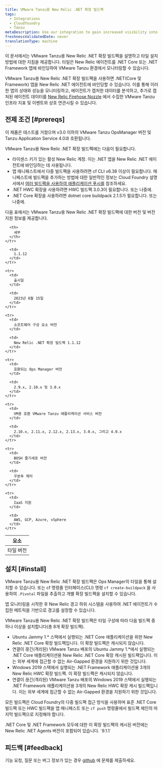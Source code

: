 ```yaml
---
title: VMware Tanzu용 New Relic .NET 확장 빌드팩
tags:
  - Integrations
  - Cloudfoundry
  - Tanzu
metaDescription: Use our integration to gain increased visibility into the performance of your VMware Tanzu environment.
freshnessValidatedDate: never
translationType: machine
---
```




이 문서에서는 VMware Tanzu용 New Relic .NET 확장 빌드팩을 설명하고 타일 설치 방법에 대한 지침을 제공합니다. 타일은 New Relic 에이전트를 .NET Core 또는 .NET Framework 앱에 바인딩하여 VMware Tanzu 환경에서 모니터링할 수 있습니다.

VMware Tanzu용 New Relic .NET 확장 빌드팩을 사용하면 .NET(Core 및 Framework) 앱을 New Relic .NET 에이전트에 바인딩할 수 있습니다. 이를 통해 이러한 앱의 상태와 성능을 모니터링하고, 에이전트가 캡처한 데이터를 분석하고, 추가로 캡처된 에이전트 데이터를 [New Relic Firehose Nozzle](https://network.pivotal.io/products/nr-firehose-nozzle/) 에서 수집한 VMware Tanzu 인프라 지표 및 이벤트와 상호 연관시킬 수 있습니다.

## 전제 조건 [#prereqs]

이 제품은 테스트를 거쳤으며 v3.0 이하의 VMware Tanzu OpsManager 버전 및 Tanzu Application Service 4.0과 호환됩니다.

VMware Tanzu용 New Relic .NET 확장 빌드팩에는 다음이 필요합니다.

* 라이센스 키가 있는 활성 New Relic 계정. 이는 .NET 앱을 New Relic .NET 에이전트에 바인딩하는 데 사용됩니다.
* 앱 매니페스트에서 다중 빌드팩을 사용하려면 cf CLI v6.38 이상이 필요합니다. 매니페스트에 빌드팩을 추가하는 방법에 대한 일반적인 정보는 Cloud Foundry 설명서에서 [여러 빌드팩을 사용하여 애플리케이션 푸시를](https://docs.pivotal.io/application-service/buildpacks/use-multiple-buildpacks.html) 참조하세요.
* .NET HWC 확장을 사용하려면 HWC 빌드팩 3.0.3이 필요합니다. 또는 나중에.
* .NET Core 확장을 사용하려면 dotnet core buildpack 2.1.5가 필요합니다. 또는 나중에.

다음 표에서는 VMware Tanzu용 New Relic .NET 확장 빌드팩에 대한 버전 및 버전 지원 정보를 제공합니다.

<table>
  <thead>
    <tr>
      <th>
        요소
      </th>

      <th>
        세부
      </th>
    </tr>
  </thead>

  <tbody>
    <tr>
      <td>
        타일 버전
      </td>

      <td>
        1.1.12
      </td>
    </tr>

    <tr>
      <td>
        출시일
      </td>

      <td>
        2023년 8월 15일
      </td>
    </tr>

    <tr>
      <td>
        소프트웨어 구성 요소 버전
      </td>

      <td>
        New Relic .NET 확장 빌드팩 1.1.12
      </td>
    </tr>

    <tr>
      <td>
        호환되는 Ops Manager 버전
      </td>

      <td>
        2.9.x, 2.10.x 및 3.0.x
      </td>
    </tr>

    <tr>
      <td>
        VM용 호환 VMware Tanzu 애플리케이션 서비스 버전
      </td>

      <td>
        2.10.x, 2.11.x, 2.12.x, 2.13.x, 3.0.x, 그리고 4.0.x
      </td>
    </tr>

    <tr>
      <td>
        BOSH 줄기세포 버전
      </td>

      <td>
        우분투 제미
      </td>
    </tr>

    <tr>
      <td>
        IaaS 지원
      </td>

      <td>
        AWS, GCP, Azure, vSphere
      </td>
    </tr>
  </tbody>
</table>

## 설치 [#install]

VMware Tanzu용 New Relic .NET 확장 빌드팩은 Ops Manager의 타일을 통해 설치할 수 있습니다. 또는 cf 명령줄 인터페이스(CLI) 명령 `cf create-buildpack` 을 사용하여 `.Pivotal` 파일을 추출하고 개별 확장 빌드팩을 설치할 수 있습니다.

앱 모니터링을 시작한 후 New Relic 경고 하위 시스템을 사용하여 .NET 에이전트가 수집한 메트릭을 기반으로 경고를 설정할 수 있습니다.

VMware Tanzu용 New Relic .NET 확장 빌드팩은 타일 구성에 따라 다음 빌드팩 중 하나 이상을 설치합니다(총 8개 확장 빌드팩).

* Ubuntu Jammy 1.\* 스택에서 실행되는 .NET Core 애플리케이션을 위한 New Relic .NET Core 확장 빌드팩입니다. 이 확장 빌드팩은 캐시되지 않습니다.
* 연결이 끊긴(격리된) VMware Tanzu 배포의 Ubuntu Jammy 1.\*에서 실행되는 .NET Core 애플리케이션용 New Relic .NET Core 확장 캐시된 빌드팩입니다. 이는 외부 세계에 접근할 수 없는 Air-Gapped 환경을 지원하기 위한 것입니다.
* Windows 2019 스택에서 실행되는 .NET Framework 애플리케이션용 3개의 New Relic HWC 확장 빌드팩. 이 확장 빌드팩은 캐시되지 않습니다.
* 연결이 끊긴(격리된) VMware Tanzu 배포의 Windows 2019 스택에서 실행되는 .NET Framework 애플리케이션용 3개의 New Relic HWC 확장 캐시 빌드팩입니다. 이는 외부 세계에 접근할 수 없는 Air-Gapped 환경을 지원하기 위한 것입니다.

모든 빌드팩은 Cloud Foundry의 다중 빌드팩 접근 방식을 사용하며 표준 .NET Core 빌드팩 또는 HWC 빌드팩을 앱 매니페스트 또는 `cf push` 명령줄에서 빌드팩 체인의 마지막 빌드팩으로 지정해야 합니다.

<Callout variant="important">
  .NET Core 및 .NET Framework 모두에 대한 이 확장 빌드팩의 캐시된 버전에는 New Relic .NET Agents 버전이 포함되어 있습니다. `9.1.1`
</Callout>

## 피드백 [#feedback]

기능 요청, 질문 또는 버그 정보가 있는 경우 [github](https://github.com/newrelic/newrelic-dotnet-buildpack-tile/issues) 에 문제를 제출하세요.
